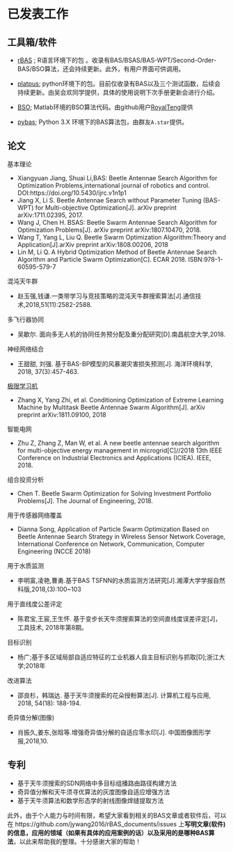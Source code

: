 # 已发表工作 {#paper}

## 工具箱/软件

- [rBAS](https://github.com/jywang2016/rBAS) ; R语言环境下的包 。收录有BAS/BSAS/BAS-WPT/Second-Order-BAS/BSO算法，还会持续更新。此外，有用户界面可供调用。

- [platpus](https://github.com/whhxp/Platypus/tree/master/platypus); python环境下的包。目前仅收录有BAS以及三个测试函数，后续会持续更新。由吴会欢同学提供，具体的使用说明下次手册更新会进行介绍。

- [BSO](https://github.com/RoyalTeng/BSO);
Matlab环境的BSO算法代码。由github用户[RoyalTeng](https://github.com/RoyalTeng)提供

- [pybas](https://github.com/AAFun/pybas); Python 3.X 环境下的BAS算法包，由群友`A.star`提供。


## 论文

基本理论

- Xiangyuan Jiang, Shuai Li,BAS: Beetle Antennae Search Algorithm for Optimization Problems,international journal of robotics and control. DOI:https://doi.org/10.5430/ijrc.v1n1p1
- Jiang X, Li S. Beetle Antennae Search without Parameter Tuning (BAS-WPT) for Multi-objective Optimization[J]. arXiv preprint arXiv:1711.02395, 2017.
- Wang J, Chen H. BSAS: Beetle Swarm Antennae Search Algorithm for Optimization Problems[J]. arXiv preprint arXiv:1807.10470, 2018.
- Wang T, Yang L, Liu Q. Beetle Swarm Optimization Algorithm:Theory and Application[J].arXiv preprint arXiv:1808.00206, 2018
- Lin M, Li Q. A Hybrid Optimization Method of Beetle Antennae Search Algorithm and
Particle Swarm Optimization[C]. ECAR 2018. ISBN:978-1-60595-579-7

混沌天牛群

- 赵玉强,钱谦.一类带学习与竞技策略的混沌天牛群搜索算法[J].通信技术,2018,51(11):2582-2588.

多飞行器协同

- 吴歇尔. 面向多无人机的协同任务预分配及重分配研究[D].南昌航空大学,2018.

神经网络结合

- 王甜甜, 刘强. 基于BAS-BP模型的风暴潮灾害损失预测[J]. 海洋环境科学, 2018, 37(3):457-463.

[极限学习机](https://arxiv.org/ftp/arxiv/papers/1811/1811.09100.pdf)

- Zhang X, Yang Zhi, et al. Conditioning Optimization of Extreme Learning Machine by Multitask Beetle Antennae Swarm Algorithm[J]. arXiv preprint arXiv:1811.09100, 2018

智能电网

- Zhu Z, Zhang Z, Man W, et al. A new beetle antennae search algorithm for multi-objective energy management in microgrid[C]//2018 13th IEEE Conference on Industrial Electronics and Applications (ICIEA). IEEE, 2018.

组合投资分析

- Chen T. Beetle Swarm Optimization for Solving Investment Portfolio Problems[J]. The Journal of Engineering, 2018.

用于传感器网络覆盖

- Dianna Song, Application of Particle Swarm Optimization Based on Beetle Antennae Search Strategy in Wireless Sensor Network Coverage, International Conference on Network, Communication, Computer Engineering (NCCE 2018)

用于水质监测

- 李明富,凌艳,曹勇.基于BAS TSFNN的水质监测方法研究[J].湘潭大学学报自然科版,2018,(3):100~103

用于直线度公差评定

-  陈君宝,王宸,王生怀. 基于变步长天牛须搜索算法的空间直线度误差评定[J]，工具技术, 2018年第8期。

目标识别

- 杨广;基于多区域局部自适应特征的工业机器人自主目标识别与抓取[D];浙江大学;2018年

改进算法

- 邵良杉，韩瑞达. 基于天牛须搜索的花朵授粉算法[J]. 计算机工程与应用, 2018, 54(18): 188-194.	

奇异值分解(图像)

- 肖振久,姜东,张晗等.增强奇异值分解的自适应零水印[J]. 中国图像图形学报,2018,10.

## 专利

- 基于天牛须搜索的SDN网络中多目标组播路由路径构建方法
- 奇异值分解和天牛须寻优算法的灰度图像自适应增强方法
- 基于天牛须算法和数学形态学的射线图像焊缝提取方法

此外，由于个人能力与时间有限，希望大家看到相关的BAS文章或者软件后，可以在 https://github.com/jywang2016/rBAS_documents/issues  上**写明文章(软件)的信息，应用的领域（如果有具体的应用案例的话）以及采用的是哪种BAS算法**，以此来帮助我的整理。十分感谢大家的帮助！


